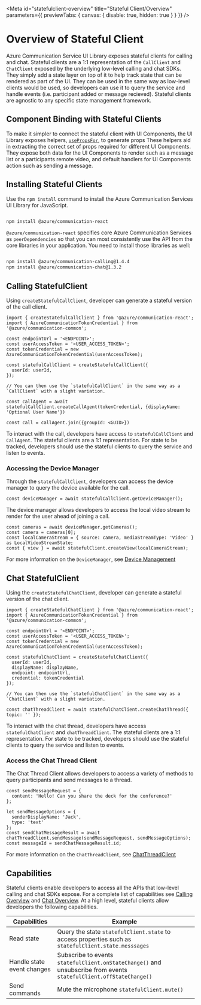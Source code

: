 
<Meta
  id="statefulclient-overview"
  title="Stateful Client/Overview"
  parameters={{ previewTabs: { canvas: { disable: true, hidden: true } } }}
/>

# Overview of Stateful Client

Azure Communication Service UI Library exposes stateful clients for calling and chat.
Stateful clients are a 1:1 representation of the `CallClient` and `ChatClient` exposed by the underlying low-level calling and chat SDKs.
They simply add a state layer on top of it to help track state that can be rendered as part of the UI.
They can be used in the same way as low-level clients would be used, so developers can use it to query the service and handle events (i.e. participant added or message recieved).
Stateful clients are agnostic to any specific state management framework.

## Component Binding with Stateful Clients

To make it simpler to connect the stateful client with UI Components, the UI Library exposes helpers, [`usePropsFor`](./?path=/docs/statefulclient-reacthooks-usepropsfor--page), to generate props
These helpers aid in extracting the correct set of props required for different UI Components.
They expose both data for the UI Components to render such as a message list or a participants remote video, and default handlers for UI Components action such as sending a message.

## Installing Stateful Clients

Use the `npm install` command to install the Azure Communication Services UI Library for JavaScript.

```bash

npm install @azure/communication-react

```

`@azure/communication-react` specifies core Azure Communication Services as `peerDependencies` so that
you can most consistently use the API from the core libraries in your application. You need to install those libraries as well:

```bash

npm install @azure/communication-calling@1.4.4
npm install @azure/communication-chat@1.3.2

```

## Calling StatefulClient

Using `createStatefulCallClient`, developer can generate a stateful version of the call client.

```tsx
import { createStatefulCallClient } from '@azure/communication-react';
import { AzureCommunicationTokenCredential } from '@azure/communication-common';

const endpointUrl = '<ENDPOINT>';
const userAccessToken = '<USER_ACCESS_TOKEN>';
const tokenCredential = new AzureCommunicationTokenCredential(userAccessToken);

const statefulCallClient = createStatefulCallClient({
  userId: userId,
});

// You can then use the `statefulCallClient` in the same way as a `CallClient` with a slight variation.

const callAgent = await statefulCallClient.createCallAgent(tokenCredential, {displayName: 'Optional User Name'})

const call = callAgent.join({groupId: <GUID>})

```

To interact with the call, developers have access to `statefulCallClient` and `CallAgent`. The stateful clients are a 1:1 representation.
For state to be tracked, developers should use the stateful clients to query the service and listen to events.

### Accessing the Device Manager

Through the `statefulCallClient`, developers can access the device manager to query the device available for the call.

```tsx
const deviceManager = await statefulCallClient.getDeviceManager();
```

The device manager allows developers to access the local video stream to render for the user ahead of joining a call.

```tsx
const cameras = await deviceManager.getCameras();
const camera = cameras[0];
const localCameraStream = { source: camera, mediaStreamType: 'Video' } as LocalVideoStreamState;
const { view } = await statefulClient.createView(localCameraStream);
```

For more information on the `DeviceManager`, see [Device Management](https://docs.microsoft.com/javascript/api/azure-communication-services/@azure/communication-calling/devicemanager?view=azure-communication-services-js)

## Chat StatefulClient

Using the `createStatefulChatClient`, developer can generate a stateful version of the chat client.

```tsx
import { createStatefulChatClient } from '@azure/communication-react';
import { AzureCommunicationTokenCredential } from '@azure/communication-common';

const endpointUrl = '<ENDPOINT>';
const userAccessToken = '<USER_ACCESS_TOKEN>';
const tokenCredential = new AzureCommunicationTokenCredential(userAccessToken);

const statefulChatClient = createStatefulChatClient({
  userId: userId,
  displayName: displayName,
  endpoint: endpointUrl,
  credential: tokenCredential
});

// You can then use the `statefulChatClient` in the same way as a `ChatClient` with a slight variation.

const chatThreadClient = await statefulChatClient.createChatThread({ topic: '' });
```

To interact with the chat thread, developers have access `statefulChatClient` and `chatThreadClient`. The stateful clients are a 1:1 representation.
For state to be tracked, developers should use the stateful clients to query the service and listen to events.

### Access the Chat Thread Client

The Chat Thread Client allows developers to access a variety of methods to query participants and send messages to a thread.

```tsx
const sendMessageRequest = {
  content: 'Hello! Can you share the deck for the conference?'
};

let sendMessageOptions = {
  senderDisplayName: 'Jack',
  type: 'text'
};
const sendChatMessageResult = await chatThreadClient.sendMessage(sendMessageRequest, sendMessageOptions);
const messageId = sendChatMessageResult.id;
```

For more information on the `ChatThreadClient`, see [ChatThreadClient](https://azuresdkdocs.blob.core.windows.net/$web/javascript/azure-communication-chat/1.0.0/classes/chatthreadclient.html)

## Capabilities

Stateful clients enable developers to access all the APIs that low-level calling and chat SDKs expose.
For a complete list of capabilities see [Calling Overview](https://docs.microsoft.com/azure/communication-services/concepts/voice-video-calling/calling-sdk-features) and
[Chat Overview](https://docs.microsoft.com/azure/communication-services/concepts/chat/sdk-features).
At a high level, stateful clients allow developers the following capabilities.

| Capabilities               | Example                                                                                                            |
| -------------------------- | ------------------------------------------------------------------------------------------------------------------ |
| Read state                 | Query the state `statefulClient.state` to access properties such as `statefulClient.state.messsages`               |
| Handle state event changes | Subscribe to events `statefulClient.onStateChange()` and unsubscribe from events `statefulClient.offStateChange()` |
| Send commands              | Mute the microphone `statefulClient.mute()`                                                                        |
